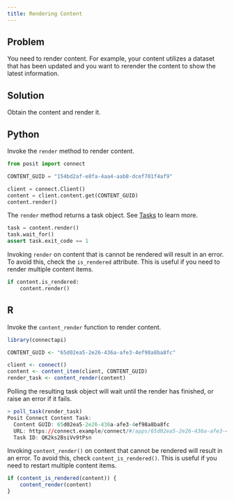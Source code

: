 ```yaml
---
title: Rendering Content
---
```


## Problem

You need to render content. For example, your content utilizes a dataset that has been updated and you want to rerender the content to show the latest information.

## Solution

Obtain the content and render it.

::: {.panel-tabset group="language"}

## Python

Invoke the `render` method to render content.

```python
from posit import connect

CONTENT_GUID = "154bd2af-e8fa-4aa4-aab8-dcef701f4af9"

client = connect.Client()
content = client.content.get(CONTENT_GUID)
content.render()
```

The `render` method returns a task object. See [Tasks](../../tasks/) to learn more.

```python
task = content.render()
task.wait_for()
assert task.exit_code == 1
```

Invoking `render` on content that is cannot be rendered will result in an error. To avoid this, check the `is_rendered` attribute. This is useful if you need to render multiple content items.

```python
if content.is_rendered:
    content.render()
```

## R

Invoke the `content_render` function to render content.

```r
library(connectapi)

CONTENT_GUID <- "65d02ea5-2e26-436a-afe3-4ef98a8ba8fc"

client <- connect()
content <- content_item(client, CONTENT_GUID)
render_task <- content_render(content)
```

Polling the resulting task object will wait until the render has finished, or raise an error if it fails.

```r
> poll_task(render_task)
Posit Connect Content Task: 
  Content GUID: 65d02ea5-2e26-436a-afe3-4ef98a8ba8fc
  URL: https://connect.example/connect/#/apps/65d02ea5-2e26-436a-afe3-4ef98a8ba8fc/
  Task ID: QK2ks2BsiVv9tPsn
```

Invoking `content_render()` on content that cannot be rendered will result in an error. To avoid this, check `content_is_rendered()`. This is useful if you need to restart multiple content items.

```r
if (content_is_rendered(content)) {
    content_render(content)
}
```
:::
